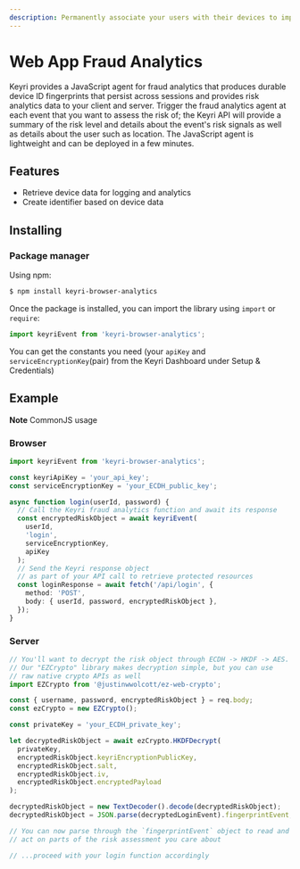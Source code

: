 ```yaml
---
description: Permanently associate your users with their devices to improve UX and reduce fraud
---
```


# Web App Fraud Analytics

Keyri provides a JavaScript agent for fraud analytics that produces durable device ID fingerprints that persist across sessions and provides risk analytics data to your client and server. Trigger the fraud analytics agent at each event that you want to assess the risk of; the Keyri API will provide a summary of the risk level and details about the event's risk signals as well as details about the user such as location. The JavaScript agent is lightweight and can be deployed in a few minutes.

## Features

- Retrieve device data for logging and analytics
- Create identifier based on device data

## Installing

### Package manager

Using npm:

```bash
$ npm install keyri-browser-analytics
```

Once the package is installed, you can import the library using `import` or `require`:

```typescript
import keyriEvent from 'keyri-browser-analytics';
```

You can get the constants you need (your `apiKey` and `serviceEncryptionKey`(pair) from the Keyri Dashboard under Setup & Credentials)

## Example

**Note** CommonJS usage

### Browser

```typescript
import keyriEvent from 'keyri-browser-analytics';

const keyriApiKey = 'your_api_key';
const serviceEncryptionKey = 'your_ECDH_public_key';

async function login(userId, password) {
  // Call the Keyri fraud analytics function and await its response
  const encryptedRiskObject = await keyriEvent(
    userId,
    'login',
    serviceEncryptionKey,
    apiKey
  );
  // Send the Keyri response object
  // as part of your API call to retrieve protected resources
  const loginResponse = await fetch('/api/login', {
    method: 'POST',
    body: { userId, password, encryptedRiskObject },
  });
}
```

### Server

```typescript
// You'll want to decrypt the risk object through ECDH -> HKDF -> AES.
// Our "EZCrypto" library makes decryption simple, but you can use
// raw native crypto APIs as well
import EZCrypto from '@justinwwolcott/ez-web-crypto';

const { username, password, encryptedRiskObject } = req.body;
const ezCrypto = new EZCrypto();

const privateKey = 'your_ECDH_private_key';

let decryptedRiskObject = await ezCrypto.HKDFDecrypt(
  privateKey,
  encryptedRiskObject.keyriEncryptionPublicKey,
  encryptedRiskObject.salt,
  encryptedRiskObject.iv,
  encryptedRiskObject.encryptedPayload
);

decryptedRiskObject = new TextDecoder().decode(decryptedRiskObject);
decryptedRiskObject = JSON.parse(decryptedLoginEvent).fingerprintEvent;

// You can now parse through the `fingerprintEvent` object to read and
// act on parts of the risk assessment you care about

// ...proceed with your login function accordingly
```
